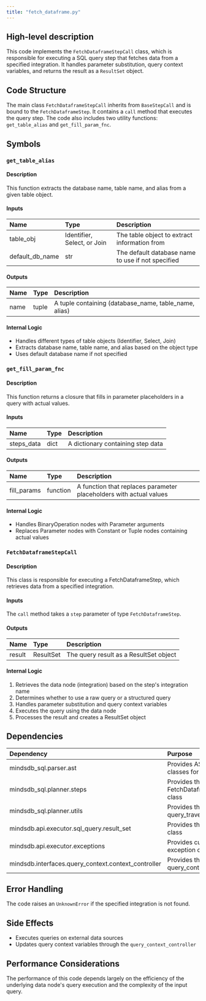 ```yaml
---
title: "fetch_dataframe.py"
---
```


## High-level description
This code implements the `FetchDataframeStepCall` class, which is responsible for executing a SQL query step that fetches data from a specified integration. It handles parameter substitution, query context variables, and returns the result as a `ResultSet` object.

## Code Structure
The main class `FetchDataframeStepCall` inherits from `BaseStepCall` and is bound to the `FetchDataframeStep`. It contains a `call` method that executes the query step. The code also includes two utility functions: `get_table_alias` and `get_fill_param_fnc`.

## Symbols

### `get_table_alias`
#### Description
This function extracts the database name, table name, and alias from a given table object.

#### Inputs
| Name | Type | Description |
|:-----|:-----|:------------|
| table_obj | Identifier, Select, or Join | The table object to extract information from |
| default_db_name | str | The default database name to use if not specified |

#### Outputs
| Name | Type | Description |
|:-----|:-----|:------------|
| name | tuple | A tuple containing (database_name, table_name, alias) |

#### Internal Logic
- Handles different types of table objects (Identifier, Select, Join)
- Extracts database name, table name, and alias based on the object type
- Uses default database name if not specified

### `get_fill_param_fnc`
#### Description
This function returns a closure that fills in parameter placeholders in a query with actual values.

#### Inputs
| Name | Type | Description |
|:-----|:-----|:------------|
| steps_data | dict | A dictionary containing step data |

#### Outputs
| Name | Type | Description |
|:-----|:-----|:------------|
| fill_params | function | A function that replaces parameter placeholders with actual values |

#### Internal Logic
- Handles BinaryOperation nodes with Parameter arguments
- Replaces Parameter nodes with Constant or Tuple nodes containing actual values

### `FetchDataframeStepCall`
#### Description
This class is responsible for executing a FetchDataframeStep, which retrieves data from a specified integration.

#### Inputs
The `call` method takes a `step` parameter of type `FetchDataframeStep`.

#### Outputs
| Name | Type | Description |
|:-----|:-----|:------------|
| result | ResultSet | The query result as a ResultSet object |

#### Internal Logic
1. Retrieves the data node (integration) based on the step's integration name
2. Determines whether to use a raw query or a structured query
3. Handles parameter substitution and query context variables
4. Executes the query using the data node
5. Processes the result and creates a ResultSet object

## Dependencies
| Dependency | Purpose |
|:-----------|:--------|
| mindsdb_sql.parser.ast | Provides AST node classes for SQL parsing |
| mindsdb_sql.planner.steps | Provides the FetchDataframeStep class |
| mindsdb_sql.planner.utils | Provides the query_traversal function |
| mindsdb.api.executor.sql_query.result_set | Provides the ResultSet class |
| mindsdb.api.executor.exceptions | Provides custom exception classes |
| mindsdb.interfaces.query_context.context_controller | Provides the query_context_controller |

## Error Handling
The code raises an `UnknownError` if the specified integration is not found.

## Side Effects
- Executes queries on external data sources
- Updates query context variables through the `query_context_controller`

## Performance Considerations
The performance of this code depends largely on the efficiency of the underlying data node's query execution and the complexity of the input query.